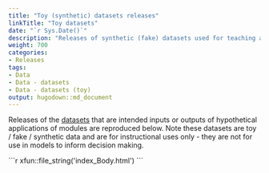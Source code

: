 ```yaml
---
title: "Toy (synthetic) datasets releases"
linkTitle: "Toy datasets"
date: "`r Sys.Date()`"
description: "Releases of synthetic (fake) datasets used for teaching and demonstration."
weight: 700
categories: 
- Releases
tags: 
- Data
- Data - datasets
- Data - datasets (toy)
output: hugodown::md_document
---
```


Releases of the [datasets](/docs/model/datasets/) that are intended inputs or outputs of hypothetical applications of modules are reproduced below. Note these datasets are toy / fake / synthetic data and are for instructional uses only - they are not for use in models to inform decision making.

````{=html}
```r
xfun::file_string('index_Body.html')
```
````

